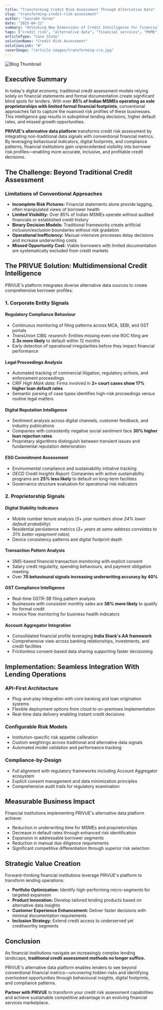 ```yaml
---
title: "Transforming Credit Risk Assessment Through Alternative Data"
slug: "transforming-credit-risk-assessment"
author: "Saurabh Verma"
date: "2025-04-21"
summary: "Unlocking New Dimensions of Credit Intelligence for Financial Institutions"
tags: ["credit risk", "alternative data", "financial services", "MSME", "analytics"]
articleType: "Case Study"
solutionName: "Credit Risk Assessment"
solutionLink: "#"
coverImage: "/article-images/transforming-cra.jpg"
---
```


![Blog Thumbnail](/article-images/transforming-cra.jpg)

## Executive Summary  
In today's digital economy, traditional credit assessment models relying solely on financial statements and formal documentation create significant blind spots for lenders. With over **85% of Indian MSMEs operating as sole proprietorships with limited formal financial footprints**, conventional approaches fail to capture the nuanced risk profiles of these businesses.  
This intelligence gap results in suboptimal lending decisions, higher default rates, and missed growth opportunities.  

**PRIVUE's alternative data platform** transforms credit risk assessment by integrating non-traditional data signals with conventional financial metrics. By leveraging behavioural indicators, digital footprints, and compliance patterns, financial institutions gain unprecedented visibility into borrower risk profiles—enabling more accurate, inclusive, and profitable credit decisions.  


## The Challenge: Beyond Traditional Credit Assessment  

### Limitations of Conventional Approaches  
- **Incomplete Risk Pictures:** Financial statements alone provide lagging, often manipulated views of borrower health  
- **Limited Visibility:** Over 85% of Indian MSMEs operate without audited financials or established credit history  
- **Binary Decision Models:** Traditional frameworks create artificial inclusion/exclusion boundaries without risk gradation  
- **Operational Inefficiency:** Manual-intensive processes delay decisions and increase underwriting costs  
- **Missed Opportunity Cost:** Viable borrowers with limited documentation are systematically excluded from credit markets  


## The PRIVUE Solution: Multidimensional Credit Intelligence  

PRIVUE's platform integrates diverse alternative data sources to create comprehensive borrower profiles:  

### 1. Corporate Entity Signals  

#### Regulatory Compliance Behaviour  
- Continuous monitoring of filing patterns across MCA, SEBI, and GST portals  
- *TransUnion CIBIL research:* Entities missing even one ROC filing are **2.3x more likely** to default within 12 months  
- Early detection of operational irregularities before they impact financial performance  

#### Legal Proceedings Analysis  
- Automated tracking of commercial litigation, regulatory actions, and enforcement proceedings  
- *CRIF High Mark data:* Firms involved in **2+ court cases show 17% higher loan default rates**  
- Semantic parsing of case types identifies high-risk proceedings versus routine legal matters  

#### Digital Reputation Intelligence  
- Sentiment analysis across digital channels, customer feedback, and industry publications  
- Companies with consistently negative social sentiment face **30% higher loan rejection rates**  
- Proprietary algorithms distinguish between transient issues and fundamental reputation deterioration  

#### ESG Commitment Assessment  
- Environmental compliance and sustainability initiative tracking  
- *OECD Credit Insights Report:* Companies with active sustainability programs are **25% less likely** to default on long-term facilities  
- Governance structure evaluation for operational risk indicators  


### 2. Proprietorship Signals  

#### Digital Stability Indicators  
- Mobile number tenure analysis (*5+ year numbers show 24% lower default probability*)  
- Residential persistence metrics (*3+ years at same address correlates to 31% better repayment rates*)  
- Device consistency patterns and digital footprint depth  

#### Transaction Pattern Analysis  
- SMS-based financial transaction monitoring with explicit consent  
- Salary credit regularity, spending behaviours, and payment obligation meeting  
- Over **70 behavioural signals increasing underwriting accuracy by 40%**  

#### GST Compliance Intelligence  
- Real-time GSTR-3B filing pattern analysis  
- Businesses with consistent monthly sales are **38% more likely** to qualify for formal credit  
- Invoice flow monitoring for business health indicators  

#### Account Aggregator Integration  
- Consolidated financial profile leveraging **India Stack's AA framework**  
- Comprehensive view across banking relationships, investments, and credit facilities  
- Frictionless consent-based data sharing supporting faster decisioning  


## Implementation: Seamless Integration With Lending Operations  

### API-First Architecture  
- Plug-and-play integration with core banking and loan origination systems  
- Flexible deployment options from cloud to on-premises implementation  
- Real-time data delivery enabling instant credit decisions  

### Configurable Risk Models  
- Institution-specific risk appetite calibration  
- Custom weightings across traditional and alternative data signals  
- Automated model validation and performance tracking  

### Compliance-by-Design  
- Full alignment with regulatory frameworks including Account Aggregator ecosystem  
- Explicit consent management and data minimization principles  
- Comprehensive audit trails for regulatory examination  


## Measurable Business Impact  

Financial institutions implementing PRIVUE's alternative data platform achieve:  
- Reduction in underwriting time for MSMEs and proprietorships  
- Decrease in default rates through enhanced risk identification  
- Expansion in addressable borrower segments  
- Reduction in manual due diligence requirements  
- Significant competitive differentiation through superior risk selection  


## Strategic Value Creation  

Forward-thinking financial institutions leverage PRIVUE's platform to transform lending operations:  
- **Portfolio Optimization:** Identify high-performing micro-segments for targeted expansion  
- **Product Innovation:** Develop tailored lending products based on alternative data insights  
- **Customer Experience Enhancement:** Deliver faster decisions with minimal documentation requirements  
- **Inclusion Strategy:** Extend credit access to underserved yet creditworthy segments  


## Conclusion  

As financial institutions navigate an increasingly complex lending landscape, **traditional credit assessment methods no longer suffice.**  

PRIVUE's alternative data platform enables lenders to see beyond conventional financial metrics—uncovering hidden risks and identifying overlooked opportunities through behavioural insights, digital footprints, and compliance patterns.  

**Partner with PRIVUE** to transform your credit risk assessment capabilities and achieve sustainable competitive advantage in an evolving financial services marketplace.  
